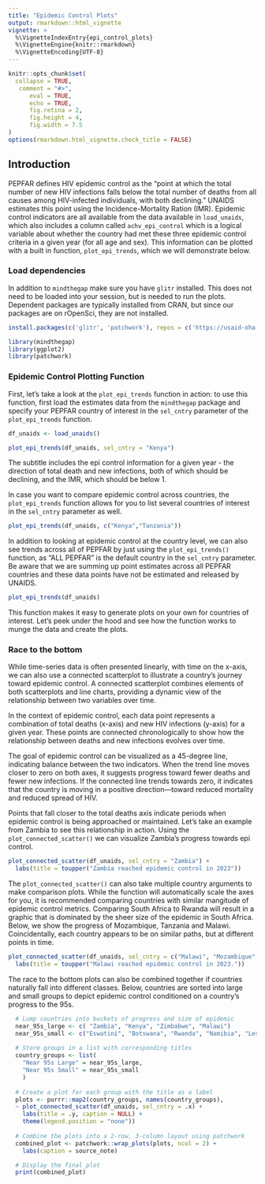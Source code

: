 ```yaml
---
title: "Epidemic Control Plots"
output: rmarkdown::html_vignette
vignette: >
  %\VignetteIndexEntry{epi_control_plots}
  %\VignetteEngine{knitr::rmarkdown}
  %\VignetteEncoding{UTF-8}
---
```


```r
knitr::opts_chunk$set(
  collapse = TRUE,
   comment = "#>",
      eval = TRUE, 
      echo = TRUE,
      fig.retina = 2,
      fig.height = 4, 
      fig.width = 7.5
)
options(rmarkdown.html_vignette.check_title = FALSE)
```

## Introduction

PEPFAR defines HIV epidemic control as the "point at which the total number of new HIV infections falls below the total number of deaths from all causes among HIV-infected individuals, with both declining." UNAIDS estimates this point using the Incidence-Mortality Ration (IMR). Epidemic control indicators are all available from the data available in `load_unaids`, which also includes a column called `achv_epi_control` which is a logical variable about whether the country had met these three epidemic control criteria in a given year (for all age and sex). This information can be plotted with a built in function, `plot_epi_trends`, which we will demonstrate below.

### Load dependencies

In addition to `mindthegap` make sure you have `glitr` installed. This does not need to be loaded into your session, but is needed to run the plots. Dependent packages are typically installed from CRAN, but since our packages are on rOpenSci, they are not installed.

```r
install.packages(c('glitr', 'patchwork'), repos = c('https://usaid-oha-si.r-universe.dev', 'https://cran.r-project.org/'))
```

```r
library(mindthegap)
library(ggplot2)
library(patchwork)
```

### Epidemic Control Plotting Function

First, let's take a look at the `plot_epi_trends` function in action: to use this function, first load the estimates data from the `mindthegap` package and specify your PEPFAR country of interest in the `sel_cntry` parameter of the `plot_epi_trends` function.

```r
df_unaids <- load_unaids()
```

```r
plot_epi_trends(df_unaids, sel_cntry = "Kenya")
```
The subtitle includes the epi control information for a given year - the direction of total death and new infections, both of which should be declining, and the IMR, which should be below 1.

In case you want to compare epidemic control across countries, the `plot_epi_trends` function allows for you to list several countries of interest in the `sel_cntry` parameter as well.

```r
plot_epi_trends(df_unaids, c("Kenya","Tanzania"))
```

In addition to looking at epidemic control at the country level, we can also see trends across all of PEPFAR by just using the `plot_epi_trends()` function, as "ALL PEPFAR" is the default country in the `sel_cntry` parameter. Be aware that we are summing up point estimates across all PEPFAR countries and these data points have not be estimated and released by UNAIDS.

```r
plot_epi_trends(df_unaids)
```

This function makes it easy to generate plots on your own for countries of interest. Let's peek under the hood and see how the function works to munge the data and create the plots.


### Race to the bottom
While time-series data is often presented linearly, with time on the x-axis, we can also use a connected scatterplot to illustrate a country’s journey toward epidemic control. A connected scatterplot combines elements of both scatterplots and line charts, providing a dynamic view of the relationship between two variables over time.

In the context of epidemic control, each data point represents a combination of total deaths (x-axis) and new HIV infections (y-axis) for a given year. These points are connected chronologically to show how the relationship between deaths and new infections evolves over time.

The goal of epidemic control can be visualized as a 45-degree line, indicating balance between the two indicators. When the trend line moves closer to zero on both axes, it suggests progress toward fewer deaths and fewer new infections. If the connected line trends towards zero, it indicates that the country is moving in a positive direction—toward reduced mortality and reduced spread of HIV.

Points that fall closer to the total deaths axis indicate periods when epidemic control is being approached or maintained. Let’s take an example from Zambia to see this relationship in action. Using the `plot_connected_scatter()` we can visualize Zambia's progress towards epi control. 

```r
plot_connected_scatter(df_unaids, sel_cntry = "Zambia") + 
  labs(title = toupper("Zambia reached epidemic control in 2023"))
```
The `plot_connected_scatter()` can also take multiple country arguments to make comparison plots. While the function will automatically scale the axes for you, it is recommended comparing countries with similar mangitude of epidemic control metrics. Comparing South Africa to Rwanda will result in a graphic that is dominated by the sheer size of the epidemic in South Africa. Below, we show the progress of Mozambique, Tanzania and Malawi. Coincidentally, each country appears to be on similar paths, but at different points in time. 

```r
plot_connected_scatter(df_unaids, sel_cntry = c("Malawi", "Mozambique", "Tanzania")) +
  labs(title = toupper("Malawi reached epidemic control in 2023."))
```

The race to the bottom plots can also be combined together if countries naturally fall into different classes. Below, countries are sorted into large and small groups to depict epidemic control conditioned on a country's progress to the 95s. 
```r
  
  # Lump countries into buckets of progress and size of epidemic
  near_95s_large <- c( "Zambia", "Kenya", "Zimbabwe", "Malawi")
  near_95s_small <- c("Eswatini", "Botswana", "Rwanda", "Namibia", "Lesotho")
  
  # Store groups in a list with corresponding titles
  country_groups <- list(
    "Near 95s Large" = near_95s_large,
    "Near 95s Small" = near_95s_small
    )
  
  # Create a plot for each group with the title as a label
  plots <- purrr::map2(country_groups, names(country_groups),
  ~ plot_connected_scatter(df_unaids, sel_cntry = .x) +
    labs(title = .y, caption = NULL) +
    theme(legend.position = "none"))
  
  # Combine the plots into a 2-row, 3-column layout using patchwork
  combined_plot <- patchwork::wrap_plots(plots, ncol = 2) + 
    labs(caption = source_note)

  # Display the final plot
  print(combined_plot)
  
  
```
